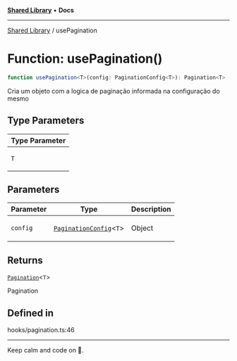 
<Meta title="Libs/Shared/functions/usePagination" />



[**Shared Library**](/?path=/docs/libs-shared-overview--page) • **Docs**

***

[Shared Library](/?path=/docs/libs-shared-overview--page) / usePagination

# Function: usePagination()

```ts
function usePagination<T>(config: PaginationConfig<T>): Pagination<T>
```

Cria um objeto com a logica de paginação informada na configuração do mesmo

## Type Parameters

<table>
<thead>
<tr>
<th>Type Parameter</th>
</tr>
</thead>
<tbody>
<tr>
<td>

`T`

</td>
</tr>
</tbody>
</table>

## Parameters

<table>
<thead>
<tr>
<th>Parameter</th>
<th>Type</th>
<th>Description</th>
</tr>
</thead>
<tbody>
<tr>
<td>

`config`

</td>
<td>

[`PaginationConfig`](/?path=/docs/libs-shared-interfaces-paginationconfig)\<`T`\>

</td>
<td>

Object

</td>
</tr>
</tbody>
</table>

## Returns

[`Pagination`](/?path=/docs/libs-shared-interfaces-pagination)\<`T`\>

Pagination

## Defined in

hooks/pagination.ts:46


***

Keep calm and code on 🤘.